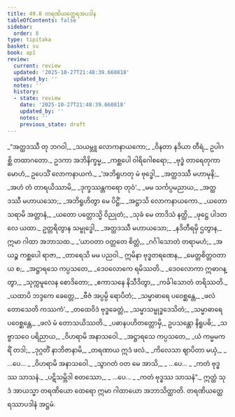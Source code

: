```yaml
---
title: 49.8 တရဏိယတ္ထေရအပဒါန
tableOfContents: false
sidebar:
  order: 8
type: tipitaka
basket: su
book: ap1
review:
  current: review
  updated: '2025-10-27T21:48:39.660818'
  updated_by: ''
  notes: ''
  history:
  - state: review
    date: '2025-10-27T21:48:39.660818'
    updated_by: ''
    notes: ''
    previous_state: draft
---
```



<ReviewStatus review={frontmatter.review} showDetails={true} />

<HypothesisAnnotation frontmatter={frontmatter} />

<DynamicBreadcrumb />

<Division number="148" book="ap1" e="ch" v="20" p="441">

<Paragraph number="6347" type="verses" book="ap1">
_“အတ္ထဒဿီ တု ဘဂဝါ,_  
_သယမ္ဘူ လောကနာယကော;_  
_ဝိနတာ နဒိယာ တီရံ,_  
ဥပါဂစ္ဆိ တထာဂတော._  

</Paragraph>

</Division>
<Division number="149" book="ap1" e="ch" v="20" p="441">

<Paragraph number="6348" book="ap1">
ဥဒကာ အဘိနိက္ခမ္မ,_  
_ကစ္ဆပေါ ဝါရိဂေါစရော;_  
_ဗုဒ္ဓံ တာရေတုကာမောဟံ,_  
ဥပေသိံ လောကနာယကံ._  

</Paragraph>

</Division>
<Division number="150" book="ap1" e="ch" v="20" p="441">

<Paragraph number="6349" type="verses" book="ap1">
_‘အဘိရူဟတု မံ ဗုဒ္ဓေါ,_  
_အတ္ထဒဿီ မဟာမုနိ;_  
_အဟံ တံ တာရယိဿာမိ,_  
_ဒုက္ခဿန္တကရော တုဝံ’._  

</Paragraph>

</Division>
<Division number="151" book="ap1" e="ch" v="20" p="441">

<Paragraph number="6350" type="verses" book="ap1">
_မမ သင်္ကပ္ပမညာယ,_  
_အတ္ထဒဿီ မဟာယသော;_  
_အဘိရူဟိတွာ မေ ပိဋ္ဌိံ,_  
_အဋ္ဌာသိ လောကနာယကော._  

</Paragraph>

</Division>
<Division number="152" book="ap1" e="ch" v="20" p="441">

<Paragraph number="6351" type="verses" book="ap1">
_ယတော သရာမိ အတ္တာနံ,_  
_ယတော ပတ္တောသ္မိ ဝိညုတံ;_  
_သုခံ မေ တာဒိသံ နတ္ထိ,_  
_ဖုဋ္ဌေ ပါဒတလေ ယထာ._  

</Paragraph>

</Division>
<Division number="153" book="ap1" e="ch" v="20" p="441">

<Paragraph number="6352" book="ap1">
ဥတ္တရိတွာန သမ္ဗုဒ္ဓေါ,_  
_အတ္ထဒဿီ မဟာယသော;_  
_နဒိတီရမှိ ဌတွာန,_  
ဣမာ ဂါထာ အဘာသထ._  

</Paragraph>

</Division>
<Division number="154" book="ap1" e="ch" v="20" p="442">

<Paragraph number="6353" type="verses" book="ap1">
_‘ယာဝတာ ဝတ္တတေ စိတ္တံ,_  
_ဂင်္ဂါသောတံ တရာမဟံ;_  
_အယဉ္စ ကစ္ဆပေါ ရာဇာ,_  
_တာရေသိ မမ ပညဝါ._  

</Paragraph>

</Division>
<Division number="155" book="ap1" e="ch" v="20" p="442">

<Paragraph number="6354" type="verses" book="ap1">
ဣမိနာ ဗုဒ္ဓတရဏေန,_  
_မေတ္တစိတ္တဝတာယ စ;_  
_အဋ္ဌာရသေ ကပ္ပသတေ,_  
_ဒေဝလောကေ ရမိဿတိ._  

</Paragraph>

</Division>
<Division number="156" book="ap1" e="ch" v="20" p="442">

<Paragraph number="6355" type="verses" book="ap1">
_ဒေဝလောကာ ဣဓာဂန္တွာ,_  
_သုက္ကမူလေန စောဒိတော;_  
_ဧကာသနေ နိသီဒိတွာ,_  
_ကင်္ခါသောတံ တရိဿတိ._  

</Paragraph>

</Division>
<Division number="157" book="ap1" e="ch" v="20" p="442">

<Paragraph number="6356" type="verses" book="ap1">
_ယထာပိ ဘဒ္ဒကေ ခေတ္တေ,_  
_ဗီဇံ အပ္ပမ္ပိ ရောပိတံ;_  
_သမ္မာဓာရေ ပဝေစ္ဆန္တေ,_  
_ဖလံ တောသေတိ ကဿကံ’._  

</Paragraph>

</Division>
<Division number="158" book="ap1" e="ch" v="20" p="442">

<Paragraph number="6357" type="verses" book="ap1">
_တထေဝိဒံ ဗုဒ္ဓခေတ္တံ,_  
_သမ္မာသမ္ဗုဒ္ဓဒေသိတံ;_  
_သမ္မာဓာရေ ပဝေစ္ဆန္တေ,_  
_ဖလံ မံ တောသယိဿတိ._  

</Paragraph>

</Division>
<Division number="159" book="ap1" e="ch" v="20" p="442">

<Paragraph number="6358" type="verses" book="ap1">
_ပဓာနပဟိတတ္တောမှိ,_  
ဥပသန္တော နိရူပဓိ;_  
_သဗ္ဗာသဝေ ပရိညာယ,_  
_ဝိဟရာမိ အနာသဝေါ._  

</Paragraph>

</Division>
<Division number="160" book="ap1" e="ch" v="20" p="442">

<Paragraph number="6359" type="verses" book="ap1">
_အဋ္ဌာရသေ ကပ္ပသတေ,_  
_ယံ ကမ္မမကရိံ တဒါ;_  
_ဒုဂ္ဂတိံ နာဘိဇာနာမိ,_  
_တရဏာယ ဣဒံ ဖလံ._  

</Paragraph>

</Division>
<Division number="161" book="ap1" e="ch" v="20" p="442">

<Paragraph number="6360" type="verses" book="ap1">
_ကိလေသာ ဈာပိတာ မယှံ,_  
_ …ပေ… _  
_ဝိဟရာမိ အနာသဝေါ._  

</Paragraph>

</Division>
<Division number="162" book="ap1" e="ch" v="20" p="442">

<Paragraph number="6361" type="verses" book="ap1">
_သွာဂတံ ဝတ မေ အာသိ,_  
_ …ပေ… _  
_ကတံ ဗုဒ္ဓဿ သာသနံ._  

</Paragraph>

</Division>
<Division number="163" book="ap1" e="ch" v="20" p="442">

<Paragraph number="6362" type="verses" book="ap1">
_ပဋိသမ္ဘိဒါ စတဿော,_  
_ …ပေ… _  
_ကတံ ဗုဒ္ဓဿ သာသနံ”._  

</Paragraph>

<Paragraph number="6363" book="ap1">
ဣတ္ထံ သုဒံ အာယသ္မာ တရဏိယော ထေရော ဣမာ ဂါထာယော အဘာသိတ္ထာတိ.

</Paragraph>
</Division>

<Paragraph number="6364" type="center" book="ap1">
တရဏိယတ္ထေရဿာပဒါနံ အဋ္ဌမံ.
</Paragraph>